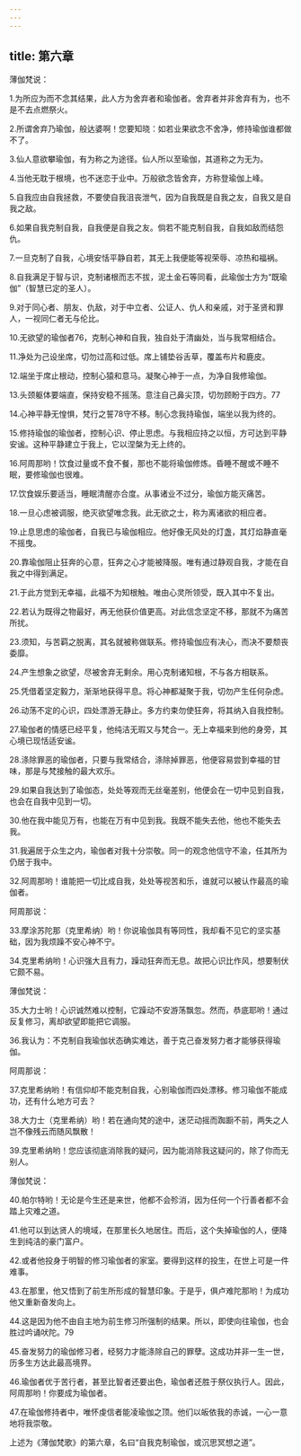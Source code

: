 ```yaml
---
---
---
```

title: 第六章
---



薄伽梵说：

1.为所应为而不念其结果，此人方为舍弃者和瑜伽者。舍弃者并非舍弃有为，也不是不去点燃祭火。

2.所谓舍弃乃瑜伽，般达婆啊！您要知晓：如若业果欲念不舍净，修持瑜伽谁都做不了。

3.仙人意欲攀瑜伽，有为称之为途径。仙人所以至瑜伽，其道称之为无为。

4.当他无耽于根境，也不迷恋于业中。万般欲念皆舍弃，方称登瑜伽上峰。

5.自我应由自我拯救，不要使自我沮丧泄气，因为自我既是自我之友，自我又是自我之敌。

6.如果自我克制自我，自我便是自我之友。倘若不能克制自我，自我如敌而结怨仇。

7.一旦克制了自我，心境安恬平静自若，其无上我便能等视荣辱、凉热和福祸。

8.自我满足于智与识，克制诸根而志不拔，泥土金石等同看，此瑜伽士方为“既瑜伽”（智慧已定的圣人）。

9.对于同心者、朋友、仇敌，对于中立者、公证人、仇人和亲戚，对于圣贤和罪人，一视同仁者无与伦比。

10.无欲望的瑜伽者76，克制心神和自我，独自处于清幽处，当与我常相结合。

11.净处为己设坐席，切勿过高和过低。席上铺垫谷舌草，覆盖布片和鹿皮。

12.端坐于席止根动，控制心猿和意马。凝聚心神于一点，为净自我修瑜伽。

13.头颈躯体要端直，保持安稳不摇荡。意注自己鼻尖顶，切勿顾盼于四方。77

14.心神平静无惶惧，梵行之誓78守不移。制心念我持瑜伽，端坐以我为终的。

15.修持瑜伽的瑜伽者，控制心识、停止思虑。与我相应持之以恒，方可达到平静安谧。这种平静建立于我上，它以涅槃为无上终的。

16.阿周那哟！饮食过量或不食不餐，那也不能将瑜伽修炼。昏睡不醒或不睡不眠，要修瑜伽也很难。

17.饮食娱乐要适当，睡眠清醒亦合度。从事诸业不过分，瑜伽方能灭痛苦。

18.一旦心虑被调服，绝灭欲望唯念我。此无欲之士，称为离诸欲的相应者。

19.止息思虑的瑜伽者，自我已与瑜伽相应。他好像无风处的灯盏，其灯焰静直毫不摇曳。

20.靠瑜伽阻止狂奔的心意，狂奔之心才能被降服。唯有通过静观自我，才能在自我之中得到满足。

21.于此方觉到无幸福，此福不为知根触。唯由心灵所领受，既入其中不复出。

22.若认为既得之物最好，再无他获价值更高。对此信念坚定不移，那就不为痛苦所扰。

23.须知，与苦羁之脱离，其名就被称做联系。修持瑜伽应有决心，而决不要颓丧委靡。

24.产生想象之欲望，尽被舍弃无剩余。用心克制诸知根，不与各方相联系。

25.凭借着坚定毅力，渐渐地获得平息。将心神都凝聚于我，切勿产生任何杂虑。

26.动荡不定的心识，四处漂游无静止。多方约束勿使狂奔，将其纳入自我控制。

27.瑜伽者的情感已经平复，他纯洁无瑕又与梵合一。无上幸福来到他的身旁，其心境已现恬适安谧。

28.涤除罪恶的瑜伽者，只要与我常结合，涤除掉罪恶，他便容易尝到幸福的甘味，那是与梵接触的最大欢乐。

29.如果自我达到了瑜伽态，处处等观而无丝毫差别，他便会在一切中见到自我，也会在自我中见到一切。

30.他在我中能见万有，也能在万有中见到我。我既不能失去他，他也不能失去我。

31.我遍居于众生之内，瑜伽者对我十分崇敬。同一的观念他信守不渝，任其所为仍居于我中。

32.阿周那哟！谁能把一切比成自我，处处等视苦和乐，谁就可以被认作最高的瑜伽者。

阿周那说：

33.摩涂苏陀那（克里希纳）哟！你说瑜伽具有等同性，我却看不见它的坚实基础，因为我烦躁不安心神不宁。

34.克里希纳哟！心识强大且有力，躁动狂奔而无息。故把心识比作风，想要制伏它颇不易。

薄伽梵说：

35.大力士哟！心识诚然难以控制，它躁动不安游荡飘忽。然而，恭底耶哟！通过反复修习，离却欲望即能把它调服。

36.我认为：不克制自我瑜伽状态确实难达，善于克己奋发努力者才能够获得瑜伽。

阿周那说：

37.克里希纳哟！有信仰却不能克制自我，心别瑜伽而四处漂移。修习瑜伽不能成功，还有什么地方可去？

38.大力士（克里希纳）哟！若在通向梵的途中，迷茫动摇而踟蹰不前，两失之人岂不像残云而随风飘散！

39.克里希纳哟！您应该彻底消除我的疑问，因为能消除我这疑问的，除了你而无别人。

薄伽梵说：

40.帕尔特哟！无论是今生还是来世，他都不会殄消，因为任何一个行善者都不会踏上灾难之道。

41.他可以到达贤人的境域，在那里长久地居住。而后，这个失掉瑜伽的人，便降生到纯洁的豪门富户。

42.或者他投身于明智的修习瑜伽者的家室。要得到这样的投生，在世上可是一件难事。

43.在那里，他又悟到了前生所形成的智慧印象。于是乎，俱卢难陀那哟！为成功他又重新奋发向上。

44.这是因为他不由自主地为前生修习所强制的结果。所以，即使向往瑜伽，也会胜过吟诵吠陀。79

45.奋发努力的瑜伽修习者，经努力才能涤除自己的罪孽。这成功并非一生一世，历多生方达此最高境界。

46.瑜伽者优于苦行者，甚至比智者还要出色，瑜伽者还胜于祭仪执行人。因此，阿周那哟！你要成为瑜伽者。

47.在瑜伽修持者中，唯怀虔信者能凌瑜伽之顶。他们以皈依我的赤诚，一心一意地将我崇敬。

上述为《薄伽梵歌》的第六章，名曰“自我克制瑜伽，或沉思冥想之道”。